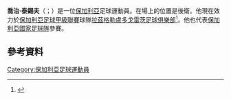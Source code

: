 {{Infobox football biography
 | name                 = Georgi Terziev
 | image                = georgi_terziev_2018.jpg
 | caption              = 
 | fullname             = Georgi Ilkov Terziev
 | birth_date           = {{birth date and age|df=yes|1992|4|18}}
 | birth_place          = [[Sliven|Sliven]], Bulgaria
 | height               = {{Height|m=1.83}}<ref>{{cite web
 | url = http://www.fpleague.bg/bg/statistics/player?teamID=1008&playerID=1183&sortID=
 | title = Профил на Георги Илков Терзиев
 | language = bg
 | publisher = fpleague.bg
 | accessdate = 9 April 2018
 | archive-date = 2021-09-06
 | archive-url = https://web.archive.org/web/20210906151250/http://www.fpleague.bg/bg/statistics/player?teamID=1008&playerID=1183&sortID=
 | dead-url = no
 }}</ref>
 | position             = [[Defender_(association_football)#Centre-back|Centre back]]  
 | youthyears1 = 
 | youthclubs1 = [[OFC_Sliven_2000|Sliven]] 
 | youthyears2 = {{0|0000}}–2009 
 | youthclubs2 = [[PFC_Naftex_Burgas|Naftex Burgas]] 
 | years1 = 2008–2009 
 | clubs1 = [[PFC_Naftex_Burgas|Naftex Burgas]]              
 | caps1  = 9  
 | goals1 = 0 
 | years2 = 2009–2013  
 | clubs2 = [[PSFC_Chernomorets_Burgas|Chernomorets Burgas]]
 | caps2  = 73
 | goals2 = 1
 | years3 = 2013–    
 | clubs3 = [[PFC_Ludogorets_Razgrad|Ludogorets Razgrad]]        
 | caps3  = 96
 | goals3 = 1
 | years4 = 2015–    
 | clubs4 = [[PFC_Ludogorets_Razgrad_II|Ludogorets Razgrad II]]  
 | caps4  = 11 
 | goals4 = 1
 | years5 = 2017     
 | clubs5 = → [[HNK_Hajduk_Split|Hajduk Split]] (loan)          
 | caps5  = 8  
 | goals5 = 0
 | nationalyears1 = 2009–2010
 | nationalteam1  = [[Bulgaria_national_under-19_football_team|Bulgaria U19]]
 | nationalcaps1  = 5 
 | nationalgoals1 = 0
 | nationalyears2 = 2009–2013
 | nationalteam2  = [[Bulgaria_national_under-21_football_team|Bulgaria U21]]
 | nationalcaps2  = 18
 | nationalgoals2 = 1
 | nationalyears3 = 2011–
 | nationalteam3  = [[Bulgaria_national_football_team|Bulgaria]]
 | nationalcaps3  = 14
 | nationalgoals3 = 0
 | currentclub          = [[PFC_Ludogorets_Razgrad|Ludogorets Razgrad]]
 | clubnumber           = 5
 | pcupdate             = {{date|2019-12-17}}
 | ntupdate             = 17 November 2019 (UTC)
}}

'''喬治·泰錫夫'''（{{lang-bg|Георги Илков Терзиев}}；{{bd|1992年|4月18日}}）是一位[[保加利亞|保加利亞]]足球運動員。在場上的位置是後衛。他現在效力於[[保加利亞足球甲級聯賽|保加利亞足球甲級聯賽]]球隊[[拉茲格勒盧多戈雷茨足球俱樂部|拉茲格勒盧多戈雷茨足球俱樂部]]<ref>{{cite web|publisher=soccerway.com|title=Stats Centre: Georgi Terziev Facts|url=http://www.soccerway.com/players/georgi-terziev/92357/|accessdate=|archive-date=2020-08-31|archive-url=https://web.archive.org/web/20200831231934/https://www.soccerway.com/players/georgi-terziev/92357/|dead-url=no}}</ref>。他也代表[[保加利亞國家足球隊|保加利亞國家足球隊]]參賽。

==參考資料==
{{Reflist}}

{{DEFAULTSORT: Terziev, Georgi}}
[[Category:保加利亞足球運動員|Category:保加利亞足球運動員]]